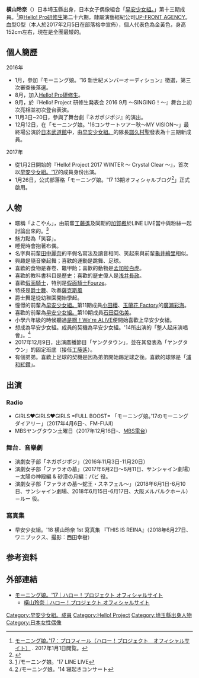 {{copy edit|time=2017-01-03T04:51:54+00:00}}
{{refimprove|time=2017-01-03T04:51:54+00:00}}
{{藝人
|姓名 = 橫山玲奈
|類型 = 女歌手
|圖片 = 
|圖片簡介 =
|本名 =
|外文名 = 横山 玲奈
|外文 = ja
|羅馬拼音 = Yokoyama Reina
|暱稱 = 
|國籍 = [[日本|日本]]
|出生日期 = {{Birth_date_and_age|2001|02|22}}
|出生地點 = {{JPN}}[[埼玉縣|埼玉縣]][[川口市|川口市]]
|逝世日期 =
|逝世地點 =
|職業 = [[歌手|歌手]]
|語言 = [[日語|日語]]
|教育程度 = 
|配偶 =
|音樂類型 = [[日本流行音樂|日本流行音樂]]
|演奏樂器 =
|出道地點 = {{JPN}}[[東京|東京]]
|出道作 = 
|出道日期 = 2016年12月12日
|代表作 = 
|活躍年代 = 2017年至今
|唱片公司 = [[zetima|zetima]]
|經紀公司 = [[UFG#UP-FRONT_AGENCY|UP-FRONT AGENCY Co., Ltd.]]
|網站 = 
|相關團體 = [[早安少女組。|早安少女組。]]<br />[[Hello!_Pro研修生|Hello! Pro研修生]]
|獎項 =
|IMDb =
}}
'''橫山玲奈'''（{{bd|2001年|2月22日|}}）日本埼玉縣出身，日本女子偶像組合「[[早安少女組。|早安少女組。]]」第十三期成員。<ref name="HPprofile">[http://www.helloproject.com/morningmusume/profile/reina_yokoyama/ モーニング娘。’17：プロフィール（ハロー！プロジェクト　オフィシャルサイト）] {{Wayback|url=http://www.helloproject.com/morningmusume/profile/reina_yokoyama/ |date=20210117024443 }}. 2017年1月1日閲覧。</ref>原[[Hello!_Pro研修生|Hello! Pro研修生]]第二十六期，隸屬演藝經紀公司[[UFG#UP-FRONT_AGENCY|UP-FRONT AGENCY]]。血型O型（本人於2017年2月5日在部落格中宣佈），個人代表色為金黃色，身高152cm左右，現在是全團最矮的。

== 個人簡歷 ==
;2016年
*1月，參加『モーニング娘。'16 新世紀メンバーオーディション』徵選，第三次審查後落選。
*8月，加入[[Hello!_Pro研修生|Hello! Pro研修生]]。
*9月，於『Hello! Project 研修生発表会 2016 9月 ～SINGING！～』舞台上初次亮相並初次登台表演。
*11月3日~20日，參與了舞台劇『ネガポジポジ』的演出。
*12月12日，在「モーニング娘。'16コンサートツアー秋～MY VISION～」最終場公演於[[日本武道館|日本武道館]]中，由[[早安少女組。|早安少女組。]]的隊長[[譜久村聖|譜久村聖]]發表為十三期新成員。

;2017年
*從1月2日開始的『Hello! Project 2017 WINTER ～ Crystal Clear ～』，首次以[[早安少女組。|早安少女組。'17]]的成員身份出演。
*1月26日，公式部落格「モーニング娘。'17 13期オフィシャルブログ<ref>{{Cite web |url=http://ameblo.jp/morningm-13ki/ |title=存档副本 |access-date=2017-07-29 |archive-date=2021-01-17 |archive-url=https://web.archive.org/web/20210117024510/https://ameblo.jp/morningm-13ki/ |dead-url=no }}</ref>」正式啟用。

== 人物 ==
*暱稱「よこやん」，由前輩[[工藤遙|工藤遙]]及同期的[[加賀楓|加賀楓]]於LINE LIVE當中與粉絲一起討論出來的。<ref>[https://live.line.me/channels/45624/broadcast/844579] {{Wayback|url=https://live.line.me/channels/45624/broadcast/844579 |date=20210129153017 }}/モーニング娘。'17 LINE LIVE</ref>
*魅力點為「笑容」。
*睡覺時會抱著布偶。
*名字與前輩[[田中麗奈_(早安少女組)|田中麗奈]]的平假名寫法及讀音相同、笑起來與前輩[[龜井繪里|龜井繪里]]相似。
*興趣是隨音樂起舞；喜歡的運動是跳舞、足球。
*喜歡的食物是春卷、鼈甲飴；喜歡的動物是[[孟加拉白虎|孟加拉白虎]]。
*喜歡的教科書科目是歷史；喜歡的歴史偉人是[[浅井長政|浅井長政]]。
*喜歡[[假面騎士|假面騎士]]，特別是[[假面騎士Fourze|假面騎士Fourze]]。
*特技是[[爵士舞|爵士舞]]、吹奏[[薩克斯風|薩克斯風]]
*爵士舞是從幼稚園開始學起。
*憧憬的前輩為[[早安少女組。|早安少女組。]]第11期成員[[小田櫻|小田櫻]]、[[Kobushi_Factory|玉蘭花 Factory]]的[[廣瀨彩海|廣瀨彩海]]。
*喜歡的前輩為[[早安少女組。|早安少女組。]]第10期成員[[石田亞佑美|石田亞佑美]]。
*小學六年級的時候聽過[[是啊！We're_ALIVE|是啊！We're ALIVE]]便開始喜歡上早安少女組。
*想成為早安少女組。成員的契機為早安少女組。'14所出演的「整人起床演唱會」。<ref>[http://www.dailymotion.com/video/x195pn0_%E3%83%A2%E3%83%BC%E3%83%8B%E3%83%B3%E3%82%B0%E5%A8%98-14-%E5%AF%9D%E8%B5%B7%E3%81%8D%E3%82%B3%E3%83%B3%E3%82%B5%E3%83%BC%E3%83%88%E3%81%A9%E3%81%A3%E3%81%8D%E3%82%8A-2014-01-02_music] {{Wayback|url=http://www.dailymotion.com/video/x195pn0_%E3%83%A2%E3%83%BC%E3%83%8B%E3%83%B3%E3%82%B0%E5%A8%98-14-%E5%AF%9D%E8%B5%B7%E3%81%8D%E3%82%B3%E3%83%B3%E3%82%B5%E3%83%BC%E3%83%88%E3%81%A9%E3%81%A3%E3%81%8D%E3%82%8A-2014-01-02_music |date=20160709204544 }}/モーニング娘。'14 寝起きコンサート</ref>
*2017年12月9日，出演廣播節目「ヤングタウン」，並在其發表為「ヤングタウン」的固定班底（接任[[工藤遙|工藤遙]]）。
*有個弟弟。喜歡上足球的契機是因為弟弟開始踢足球之後。喜歡的球隊是「[[浦和紅鑽|浦和紅鑽]]」。

== 出演 ==
=== Radio ===
*GIRLS♥GIRLS♥GIRLS =FULL BOOST= 「モーニング娘。’17のモーニングダイアリー」（2017年4月6日-、FM-FUJI）
*MBSヤングタウン土曜日（2017年12月16日-、[[MBS電台|MBS電台]]）
=== 舞台．音樂劇 ===
*演劇女子部「ネガポジポジ」（2016年11月3日-11月20日）
*演劇女子部「ファラオの墓」（2017年6月2日～6月11日、サンシャイン劇場）－太陽の神殿編 & 砂漠の月編：パビ 役。
*演劇女子部「ファラオの墓〜蛇王・スネフェル〜」（2018年6月1日-6月10日、サンシャイン劇場、2018年6月15日-6月17日、大阪メルパルクホール）－ルー 役。
=== 寫真集 ===
*早安少女組。'18 横山玲奈 1st 寫真集 『THIS IS REINA』（2018年6月27日、ワニブックス、撮影：西田幸樹）

==参考资料==
{{refs}}
== 外部連結 ==
* [http://www.helloproject.com/morningmusume/ モーニング娘。'17｜ハロー！プロジェクト オフィシャルサイト] {{Wayback|url=http://www.helloproject.com/morningmusume/ |date=20130708203820 }}
** [http://www.helloproject.com/morningmusume/profile/reina_yokoyama/ 橫山玲奈｜ハロー！プロジェクト オフィシャルサイト] {{Wayback|url=http://www.helloproject.com/morningmusume/profile/reina_yokoyama/ |date=20210117024443 }}

{{早安少女組。}}
{{早安家族}}
{{DEFAULTSORT:yokoyama reina}}
[[Category:早安少女組。成員|Category:早安少女組。成員]]
[[Category:Hello!_Project|Category:Hello! Project]]
[[Category:埼玉縣出身人物|Category:埼玉縣出身人物]]
[[Category:日本女性偶像|Category:日本女性偶像]]